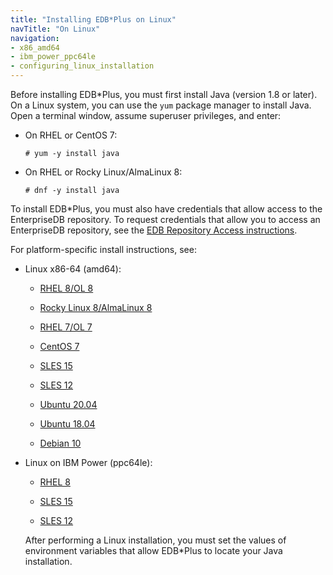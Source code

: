 ```yaml
---
title: "Installing EDB*Plus on Linux"
navTitle: "On Linux"
navigation:
- x86_amd64
- ibm_power_ppc64le
- configuring_linux_installation
---
```


Before installing EDB\*Plus, you must first install Java (version 1.8 or later). On a Linux system, you can use the `yum` package manager to install Java. Open a terminal window, assume superuser privileges, and enter:

-   On RHEL or CentOS 7:

    ```text
    # yum -y install java
    ```

-   On RHEL or Rocky Linux/AlmaLinux 8:

    ```text
    # dnf -y install java
    ```

To install EDB\*Plus, you must also have credentials that allow access to the EnterpriseDB repository. To request credentials that allow you to access an EnterpriseDB repository, see the [EDB Repository Access instructions](https://www.enterprisedb.com/repository-access-request).

For platform-specific install instructions, see:

- Linux x86-64 (amd64):
  - [RHEL 8/OL 8](x86_amd64/edbplus_rhel8_x86)

  - [Rocky Linux 8/AlmaLinux 8](x86_amd64/edbplus_other_linux8_x86)
  - [RHEL 7/OL 7](x86_amd64/edbplus_rhel7_x86)
  - [CentOS 7](x86_amd64/edbplus_centos7_x86)
  - [SLES 15](x86_amd64/edbplus_sles15_x86)
  - [SLES 12](x86_amd64/edbplus_sles12_x86)
  - [Ubuntu 20.04](x86_amd64/edbplus_ubuntu20_x86)
  - [Ubuntu 18.04](x86_amd64/edbplus_ubuntu18_x86)
  - [Debian 10](x86_amd64/edbplus_deb10_x86)

- Linux on IBM Power (ppc64le):

  - [RHEL 8](ibm_power_ppc64le/edbplus_rhel8_ppcle)

  - [SLES 15](ibm_power_ppc64le/edbplus_sles15_ppcle)
  
  - [SLES 12](ibm_power_ppc64le/edbplus_sles12_ppcle)

  After performing a Linux installation, you must set the values of environment variables that allow EDB\*Plus to locate your Java installation.
